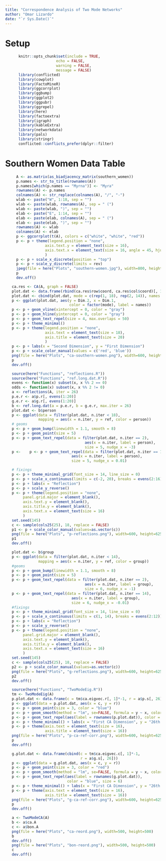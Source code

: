 ```yaml
---
title: "Correspondence Analysis of Two Mode Networks"
author: "Omar Lizardo"
date: "`r Sys.Date()`"
---
```


# Setup
```r
      knitr::opts_chunk$set(include = TRUE, 
                       echo = FALSE, 
                       warning = FALSE, 
                       message = FALSE)
      library(conflicted)
      library(cowplot)
      library(FactoMineR)
      library(ggcorrplot)
      library(ggbump)
      library(ggplot2)
      library(ggpubr)
      library(ggrepel)
      library(here)
      library(factoextra)
      library(igraph)
      library(kableExtra)
      library(networkdata)
      library(pals)
      library(stringr)
      conflicted::conflicts_prefer(dplyr::filter)
```

# Southern Women Data Table
```r
     A <- as.matrix(as_biadjacency_matrix(southern_women))
     p.names <- str_to_title(rownames(A))
     p.names[which(p.names == "Myrna")] <- "Myra"
     rownames(A) <- p.names
     colnames(A) <- str_replace(colnames(A), "/", "-")
     wlab <- paste("W", 1:18, sep = "")
     wlab <- paste(wlab, rownames(A), sep = " (")
     wlab <- paste(wlab, ")", sep = "")
     elab <- paste("E", 1:14, sep = "")
     elab <- paste(elab, colnames(A), sep = " (")
     elab <- paste(elab, ")", sep = "")
     rownames(A) <- wlab
     colnames(A) <- elab
     p <- ggcorrplot(t(A), colors = c("white", "white", "red")) 
     p <- p + theme(legend.position = "none", 
                  axis.text.y = element_text(size = 16),
                  axis.text.x = element_text(size = 16, angle = 45, hjust = -0.2),
                  )
     p <- p + scale_x_discrete(position = "top") 
     p <- p + scale_y_discrete(limits = rev)
     jpeg(file = here("Plots", "southern-women.jpg"), width=800, height=800)
     p
     dev.off()
```

```r
   ca.res <- CA(A, graph = FALSE)
   plot.dat <- data.frame(rbind(ca.res$row$coord, ca.res$col$coord)[, 1:2])
   plot.dat <- cbind(plot.dat, mode = c(rep(1, 18), rep(2, 14)), names = rownames(plot.dat))
   p <- ggplot(plot.dat, aes(y = Dim.2, x = Dim.1, 
                             color = factor(mode), label = names))
   p <- p + geom_vline(xintercept = 0, color = "gray")
   p <- p + geom_hline(yintercept = 0, color = "gray")
   p <- p + geom_text_repel(size = 4, max.overlaps = 50)
   p <- p + theme_minimal() 
   p <- p + theme(legend.position = "none",
                  axis.text = element_text(size = 18),
                  axis.title = element_text(size = 20)
                  )
   p <- p + labs(x = "Second Dimension", y = "First Dimension")
   p <- p + scale_color_manual(values = c('red', 'blue'))
   png(file = here("Plots", "ca-southern-women.png"), width=600, height=625)
   p
   dev.off()
```

```r
   source(here("Functions", "reflections.R"))
   source(here("Functions", "ref.long.dat.R"))
   evens <- function(x) subset(x, x %% 2 == 0)
   odds <- function(x) subset(x, x %% 2 != 0)
   a <- reflections(A, iter = 26)
   p.e.r <- a$p.r[, evens(1:20)]
   g.e.r <- a$g.r[, evens(1:20)]
   b <- ref.long.dat(a = p.e.r, b = g.e.r, max.iter = 26)
   plot.dat <- b$person
   p <- ggplot(data = filter(plot.dat, n.iter < 18),
               mapping = aes(x = n.iter, y = ref, color = person))
   # geoms
   p <- p + geom_bump(linewidth = 1.1, smooth = 8)
   p <- p + geom_point(size = 5)
   p <- p + geom_text_repel(data = filter(plot.dat, n.iter == 2), 
                                    aes(x = n.iter, label = person), 
                                    size = 5, nudge_x = -3)
   p <-    p <- p + geom_text_repel(data = filter(plot.dat, n.iter == 18), 
                              aes(x = n.iter, label = person), 
                              size = 5, nudge_x = 0.01)

   # fixings
   p <- p + theme_minimal_grid(font_size = 14, line_size = 0)
   p <- p + scale_x_continuous(limits = c(-2, 20), breaks = evens(2:16))
   p <- p + labs(x = "Reflection")
   p <- p + scale_y_reverse()
   p <- p + theme(legend.position = "none",
        panel.grid.major = element_blank(),
        axis.text.y = element_blank(),
        axis.title.y = element_blank(),
        axis.text.x = element_text(size = 16)
        )
   set.seed(145)
   c <- sample(cols25(25), 18, replace = FALSE)
   p1 <- p + scale_color_manual(values=as.vector(c))
   png(file = here("Plots", "p-reflections.png"), width=600, height=625)
   p1
   dev.off()
```

```r
   plot.dat <- b$group
   p <- ggplot(data = filter(plot.dat, n.iter < 14),
               mapping = aes(x = n.iter, y = ref, color = group))
   #geoms
   p <- p + geom_bump(linewidth = 1.1, smooth = 8)
   p <- p + geom_point(size = 5)
   p <- p + geom_text_repel(data = filter(plot.dat, n.iter == 2), 
                                    aes(x = n.iter, label = group), 
                                    size = 6, nudge_x = -1)
   p <- p + geom_text_repel(data = filter(plot.dat, n.iter == 14), 
                              aes(x = n.iter, label = group), 
                              size = 6, nudge_x = -0.01)
   #fixings
   p <- p + theme_minimal_grid(font_size = 14, line_size = 0)
   p <- p + scale_x_continuous(limits = c(1, 14), breaks = evens(2:12))
   p <- p + labs(x = "Reflection")
   p <- p + scale_y_reverse()
   p <- p + theme(legend.position = "none",
        panel.grid.major = element_blank(),
        axis.text.y = element_blank(),
        axis.title.y = element_blank(),
        axis.text.x = element_text(size = 16)
        )
   set.seed(145)
   c <- sample(cols25(25), 18, replace = FALSE)
   p2 <- p + scale_color_manual(values=as.vector(c))
   png(file = here("Plots", "g-reflections.png"), width=600, height=625)
   p2
   dev.off()
```

```r
   source(here("Functions", "TwoModeEig.R"))
   tm <- TwoModeEig(A)
   p.plot.dat <- data.frame(c = tm$ca.eigvec.r[, 1]*-1, r = a$p.s[, 26])
   p <- ggplot(data = p.plot.dat, aes(x = c, y = r))
   p <- p + geom_point(size = 3, color = "blue") 
   p <- p + geom_smooth(method = "lm", se=FALSE, formula = y ~ x, color = "gray")
   p <- p + geom_text_repel(aes(label = rownames(p.plot.dat)), color = "red")
   p <- p + theme_minimal() + labs(x = "First CA Dimension", y = "26th Reflection (Standardized)")
   p <- p + theme(axis.text = element_text(size = 16),
                  axis.title = element_text(size = 16))
   png(file = here("Plots", "p-ca-ref-corr.png"), width=600, height=625)
   p
   dev.off()

   g.plot.dat <- data.frame(cbind(c = tm$ca.eigvec.c[, 1]*-1, 
                                  r = a$g.s[, 26]))
   p <- ggplot(data = g.plot.dat, aes(x = c, y = r))
   p <- p + geom_point(size = 3, color = "red") 
   p <- p + geom_smooth(method = "lm", se=FALSE, formula = y ~ x, color = "gray")
   p <- p + geom_text_repel(aes(label = rownames(g.plot.dat)), 
                            color = "blue", size = 6)
   p <- p + theme_minimal() + labs(x = "First CA Dimension", y = "26th Reflection (Standardized)")
   p <- p + theme(axis.text = element_text(size = 16),
                  axis.title = element_text(size = 16))
   png(file = here("Plots", "g-ca-ref-corr.png"), width=600, height=625)
   p
   dev.off()
```

```r
   a <- TwoModeCA(A)
   b <- a$ca.A
   c <- a$bon.A
   png(file = here("Plots", "ca-reord.png"), width=500, height=500)
   b
   dev.off() 
   png(file = here("Plots", "bon-reord.png"), width=500, height=500)
   c
   dev.off() 
```
